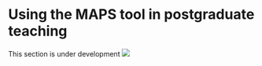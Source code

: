 # Using the MAPS tool in postgraduate teaching

This section is under development ![](images/WiP_purplespanner.svg)
